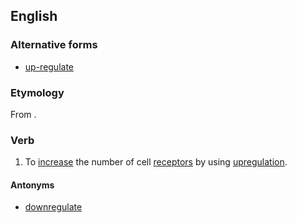 ==English==
{{wikipedia}}

===Alternative forms===
* [[up-regulate]]

===Etymology===
From {{prefix|up|regulate}}.

===Verb===
{{en-verb|upregulat|ing}}

# {{biology}} To [[increase]] the number of cell [[receptor]]s by using [[upregulation]].

====Antonyms====
* [[downregulate]]
